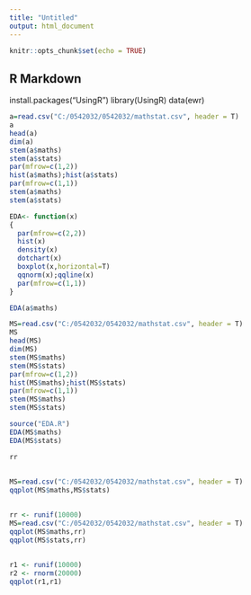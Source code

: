 ```yaml
---
title: "Untitled"
output: html_document
---
```


```r
knitr::opts_chunk$set(echo = TRUE)
```

## R Markdown

install.packages("UsingR")
library(UsingR)
data(ewr)

```r
a=read.csv("C:/0542032/0542032/mathstat.csv", header = T)
a
head(a)
dim(a)
stem(a$maths)
stem(a$stats)
par(mfrow=c(1,2))
hist(a$maths);hist(a$stats)
par(mfrow=c(1,1))
stem(a$maths)
stem(a$stats)

EDA<- function(x)
{
  par(mfrow=c(2,2))
  hist(x)
  density(x)
  dotchart(x)
  boxplot(x,horizontal=T)
  qqnorm(x);qqline(x)
  par(mfrow=c(1,1))
}

EDA(a$maths)
```  




```r
MS=read.csv("C:/0542032/0542032/mathstat.csv", header = T)
MS
head(MS)
dim(MS)
stem(MS$maths)
stem(MS$stats)
par(mfrow=c(1,2))
hist(MS$maths);hist(MS$stats)
par(mfrow=c(1,1))
stem(MS$maths)
stem(MS$stats)

source("EDA.R")
EDA(MS$maths)
EDA(MS$stats)
```
```r
rr
```

##
```r
MS=read.csv("C:/0542032/0542032/mathstat.csv", header = T)
qqplot(MS$maths,MS$stats)
```

##
```r
rr <- runif(10000)
MS=read.csv("C:/0542032/0542032/mathstat.csv", header = T)
qqplot(MS$maths,rr)
qqplot(MS$stats,rr)
```

##
```r
r1 <- runif(10000)
r2 <- rnorm(20000)
qqplot(r1,r1)
```

